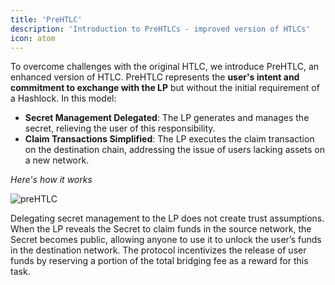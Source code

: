 ```yaml
---
title: 'PreHTLC'
description: 'Introduction to PreHTLCs - improved version of HTLCs'
icon: atom
---
```


To overcome challenges with the original HTLC, we introduce PreHTLC, an enhanced version of HTLC. PreHTLC represents the **user's intent and commitment to exchange with the LP** but without the initial requirement of a Hashlock. In this model:

- **Secret Management Delegated**: The LP generates and manages the secret, relieving the user of this responsibility.
- **Claim Transactions Simplified**: The LP executes the claim transaction on the destination chain, addressing the issue of users lacking assets on a new network.

*Here's how it works*

![preHTLC](/images/pre-htlc.png)


<PreHtlcSteps></PreHtlcSteps>

Delegating secret management to the LP does not create trust assumptions. When the LP reveals the Secret to claim funds in the source network, the Secret becomes public, allowing anyone to use it to unlock the user’s funds in the destination network. The protocol incentivizes the release of user funds by reserving a portion of the total bridging fee as a reward for this task.